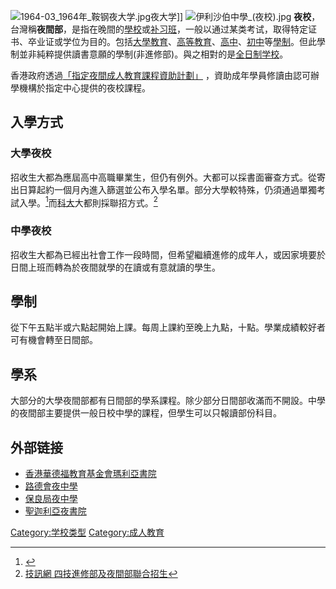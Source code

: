 [[File:1964-03_1964年_鞍钢夜大学.jpg|thumb]]夜大学]]
[[File:伊利沙伯中學_(夜校).jpg|thumb]]
'''夜校'''，台灣稱'''夜間部'''，是指在晚間的[[學校|學校]]或[[补习班|补习班]]，一般以通过某类考试，取得特定证书、卒业证或学位为目的。包括[[大學教育|大學教育]]、[[高等教育|高等教育]]、[[高中|高中]]、[[初中|初中]]等[[學制|學制]]。但此學制並非純粹提供讀書意願的學制(非進修部)。與之相對的是[[全日制学校|全日制学校]]。

香港政府透過[http://www.edb.gov.hk/tc/edu-system/other-edu-training/vocational-other-edu-program/even-adu-edu.html 「指定夜間成人教育課程資助計劃」] {{Wayback|url=http://www.edb.gov.hk/tc/edu-system/other-edu-training/vocational-other-edu-program/even-adu-edu.html |date=20200814144809 }}，資助成年學員修讀由認可辦學機構於指定中心提供的夜校課程。
==入學方式==
===大學夜校===
招收生大都為應屆高中高職畢業生，但仍有例外。大都可以採書面審查方式。從寄出日算起約一個月內進入篩選並公布入學名單。部分大學較特殊，仍須通過單獨考試入學。<ref>{{Cite web |url=http://www.techadmi.edu.tw/search/profile_committee.php?comid=comi04 |title=四技進修部二專夜間部單獨招生技訊網 |access-date=2015-05-02 |archive-date=2013-09-24 |archive-url=https://web.archive.org/web/20130924114921/http://www.techadmi.edu.tw/search/profile_committee.php?comid=comi04 |dead-url=yes }}</ref>而[[科大|科大]]大都則採聯招方式。<ref>[http://www.techadmi.edu.tw/search/profile_committee.php?comid=comd01 技訊網 四技進修部及夜間部聯合招生]{{Dead link}}</ref>
===中學夜校===
招收生大都為已經出社會工作一段時間，但希望繼續進修的成年人，或因家境要於日間上班而轉為於夜間就學的在讀或有意就讀的學生。
==學制==
從下午五點半或六點起開始上課。每周上課約至晚上九點，十點。學業成績較好者可有機會轉至日間部。

==學系==
大部分的大學夜間部都有日間部的學系課程。除少部分日間部收滿而不開設。中學的夜間部主要提供一般日校中學的課程，但學生可以只報讀部份科目。

== 外部链接 ==
*[https://rsefhkmaria.edu.hk/ 香港華德福教育基金會瑪利亞書院] {{Wayback|url=https://rsefhkmaria.edu.hk/ |date=20210723192821 }}
*[http://www.evening-college.edu.hk/ 路德會夜中學] {{Wayback|url=http://www.evening-college.edu.hk/ |date=20201026071327 }}
*[https://web.archive.org/web/20150509221515/http://www.plkevening.edu.hk/ 保良局夜中學]
*[http://www.stgloria.edu.hk/ 聖迦利亞夜書院] {{Wayback|url=http://www.stgloria.edu.hk/ |date=20081120200201 }}


[[Category:学校类型|Category:学校类型]]
[[Category:成人教育|Category:成人教育]]